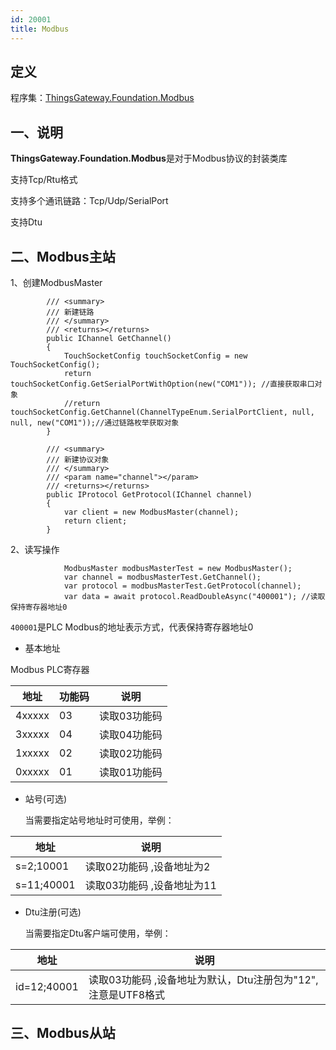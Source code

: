 ```yaml
---
id: 20001
title: Modbus
---
```





## 定义

程序集：[ThingsGateway.Foundation.Modbus](https://www.nuget.org/packages/ThingsGateway.Foundation.Modbus)

## 一、说明

**ThingsGateway.Foundation.Modbus**是对于Modbus协议的封装类库

支持Tcp/Rtu格式

支持多个通讯链路：Tcp/Udp/SerialPort

支持Dtu

## 二、Modbus主站

1、创建ModbusMaster

```
        /// <summary>
        /// 新建链路
        /// </summary>
        /// <returns></returns>
        public IChannel GetChannel()
        {
            TouchSocketConfig touchSocketConfig = new TouchSocketConfig();
            return touchSocketConfig.GetSerialPortWithOption(new("COM1")); //直接获取串口对象
            //return touchSocketConfig.GetChannel(ChannelTypeEnum.SerialPortClient, null, null, new("COM1"));//通过链路枚举获取对象
        }

        /// <summary>
        /// 新建协议对象
        /// </summary>
        /// <param name="channel"></param>
        /// <returns></returns>
        public IProtocol GetProtocol(IChannel channel)
        {
            var client = new ModbusMaster(channel);
            return client;
        }
```
2、读写操作


```
            ModbusMaster modbusMasterTest = new ModbusMaster();
            var channel = modbusMasterTest.GetChannel();
            var protocol = modbusMasterTest.GetProtocol(channel);
            var data = await protocol.ReadDoubleAsync("400001"); //读取保持寄存器地址0

```

`400001`是PLC Modbus的地址表示方式，代表保持寄存器地址0

- 基本地址

Modbus PLC寄存器

| 地址           | 功能码         |  说明                    |
| ---------------| --------------|--------------------------|
| 4xxxxx         | 03            | 读取03功能码              |
| 3xxxxx         | 04            | 读取04功能码              |
| 1xxxxx         | 02            | 读取02功能码              |
| 0xxxxx         | 01            | 读取01功能码              |

- 站号(可选)

  当需要指定站号地址时可使用，举例：

| 地址           |   说明                    |
| ---------------| --------------------------|
| s=2;10001         |  读取02功能码 ,设备地址为2      |
| s=11;40001         |  读取03功能码 ,设备地址为11        |

- Dtu注册(可选)

  当需要指定Dtu客户端可使用，举例：

| 地址           |   说明                    |
| ---------------| --------------------------|
| id=12;40001         |  读取03功能码 ,设备地址为默认，Dtu注册包为"12",注意是UTF8格式        |


## 三、Modbus从站

